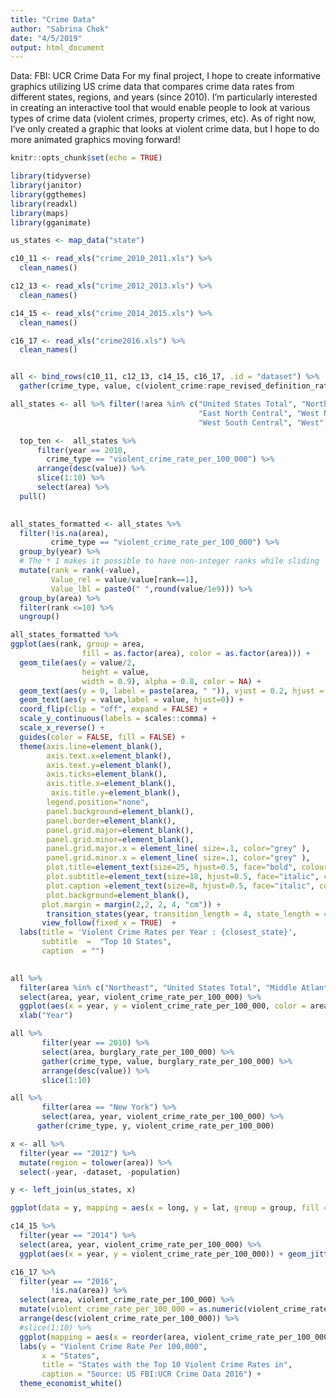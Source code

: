 ```yaml
---
title: "Crime Data"
author: "Sabrina Chok"
date: "4/5/2019"
output: html_document
---
```


Data: FBI: UCR Crime Data
For my final project, I hope to create informative graphics utilizing US crime data that compares crime data rates from different states, regions, and years (since 2010). I'm particularly interested in creating an interactive tool that would enable people to look at various types of crime data (violent crimes, property crimes, etc). As of right now, I've only created a graphic that looks at violent crime data, but I hope to do more animated graphics moving forward!

```r
knitr::opts_chunk$set(echo = TRUE)

library(tidyverse)
library(janitor)
library(ggthemes)
library(readxl)
library(maps)
library(gganimate)

```


```r
us_states <- map_data("state")

c10_11 <- read_xls("crime_2010_2011.xls") %>% 
  clean_names() 

c12_13 <- read_xls("crime_2012_2013.xls") %>% 
  clean_names() 

c14_15 <- read_xls("crime_2014_2015.xls") %>% 
  clean_names() 

c16_17 <- read_xls("crime2016.xls") %>% 
  clean_names() 


all <- bind_rows(c10_11, c12_13, c14_15, c16_17, .id = "dataset") %>% 
  gather(crime_type, value, c(violent_crime:rape_revised_definition_rate_per_100_000))

all_states <- all %>% filter(!area %in% c("United States Total", "Northeast", "New England", "Middle Atlantic", "Midwest", 
                                          "East North Central", "West North Central", "South", "South Atlantic", "East South Central",
                                          "West South Central", "West", "Mountain", "Pacific"))
```

```r

  top_ten <-  all_states %>% 
      filter(year == 2010,
        crime_type == "violent_crime_rate_per_100_000") %>% 
      arrange(desc(value)) %>% 
      slice(1:10) %>% 
      select(area) %>% 
  pull()
         

all_states_formatted <- all_states %>%
  filter(!is.na(area),
         crime_type == "violent_crime_rate_per_100_000") %>% 
  group_by(year) %>%
  # The * 1 makes it possible to have non-integer ranks while sliding
  mutate(rank = rank(-value),
         Value_rel = value/value[rank==1],
         Value_lbl = paste0(" ",round(value/1e9))) %>%
  group_by(area) %>% 
  filter(rank <=10) %>%
  ungroup()

all_states_formatted %>% 
ggplot(aes(rank, group = area, 
                fill = as.factor(area), color = as.factor(area))) +
  geom_tile(aes(y = value/2,
                height = value,
                width = 0.9), alpha = 0.8, color = NA) +
  geom_text(aes(y = 0, label = paste(area, " ")), vjust = 0.2, hjust = 1) +
  geom_text(aes(y = value,label = value, hjust=0)) +
  coord_flip(clip = "off", expand = FALSE) +
  scale_y_continuous(labels = scales::comma) +
  scale_x_reverse() +
  guides(color = FALSE, fill = FALSE) +
  theme(axis.line=element_blank(),
        axis.text.x=element_blank(),
        axis.text.y=element_blank(),
        axis.ticks=element_blank(),
        axis.title.x=element_blank(),
         axis.title.y=element_blank(),
        legend.position="none",
        panel.background=element_blank(),
        panel.border=element_blank(),
        panel.grid.major=element_blank(),
        panel.grid.minor=element_blank(),
        panel.grid.major.x = element_line( size=.1, color="grey" ),
        panel.grid.minor.x = element_line( size=.1, color="grey" ),
        plot.title=element_text(size=25, hjust=0.5, face="bold", colour="grey", vjust=-1),
        plot.subtitle=element_text(size=18, hjust=0.5, face="italic", color="grey"),
        plot.caption =element_text(size=8, hjust=0.5, face="italic", color="grey"),
        plot.background=element_blank(),
       plot.margin = margin(2,2, 2, 4, "cm")) + 
        transition_states(year, transition_length = 4, state_length = 4) +
       view_follow(fixed_x = TRUE)  +
  labs(title = 'Violent Crime Rates per Year : {closest_state}',  
       subtitle  =  "Top 10 States",
       caption  = "")
  
```


```r
all %>% 
  filter(area %in% c("Northeast", "United States Total", "Middle Atlantic", "Midwest", "East North Central", "West North Central", "South")) %>% 
  select(area, year, violent_crime_rate_per_100_000) %>% 
  ggplot(aes(x = year, y = violent_crime_rate_per_100_000, color = area)) + geom_line() +
  xlab("Year")
```

```r
all %>% 
       filter(year == 2010) %>% 
       select(area, burglary_rate_per_100_000) %>% 
       gather(crime_type, value, burglary_rate_per_100_000) %>% 
       arrange(desc(value)) %>% 
       slice(1:10) 
```

```r
all %>%
       filter(area == "New York") %>%
       select(area, year, violent_crime_rate_per_100_000) %>% 
      gather(crime_type, y, violent_crime_rate_per_100_000)
```

```r

x <- all %>% 
  filter(year == "2012") %>% 
  mutate(region = tolower(area)) %>% 
  select(-year, -dataset, -population) 

y <- left_join(us_states, x)

ggplot(data = y, mapping = aes(x = long, y = lat, group = group, fill = murder_and_nonnegligent_manslaughter_rate_per_100_000)) + geom_polygon()
```

```r
c14_15 %>% 
  filter(year == "2014") %>% 
  select(area, year, violent_crime_rate_per_100_000) %>% 
  ggplot(aes(x = year, y = violent_crime_rate_per_100_000)) + geom_jitter() 
```


```r

c16_17 %>% 
  filter(year == "2016",
         !is.na(area)) %>% 
  select(area, violent_crime_rate_per_100_000) %>% 
  mutate(violent_crime_rate_per_100_000 = as.numeric(violent_crime_rate_per_100_000)) %>% 
  arrange(desc(violent_crime_rate_per_100_000)) %>% 
  #slice(1:10) %>% 
  ggplot(mapping = aes(x = reorder(area, violent_crime_rate_per_100_000), y = violent_crime_rate_per_100_000)) + geom_point() + coord_flip() +
  labs(y = "Violent Crime Rate Per 100,000", 
       x = "States",
       title = "States with the Top 10 Violent Crime Rates in",
       caption = "Source: US FBI:UCR Crime Data 2016") + 
  theme_economist_white()
```

